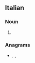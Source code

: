 ==Italian==

===Noun===
{{head|it|noun plural form|g=f}}

# {{plural of|semicroma|lang=it}}

===Anagrams===
* {{l|it|esciremmo}}, {{l|it|esercimmo}}, {{l|it|scieremmo}}